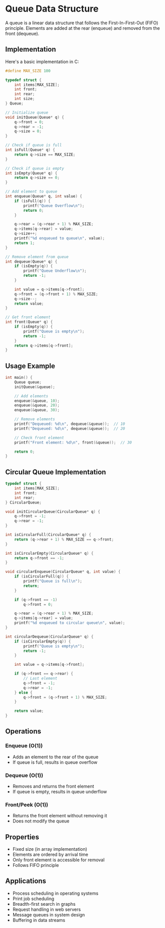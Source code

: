# Queue Data Structure

A queue is a linear data structure that follows the First-In-First-Out (FIFO) principle. Elements are added at the rear (enqueue) and removed from the front (dequeue).

## Implementation

Here's a basic implementation in C:

```c
#define MAX_SIZE 100

typedef struct {
    int items[MAX_SIZE];
    int front;
    int rear;
    int size;
} Queue;

// Initialize queue
void initQueue(Queue* q) {
    q->front = 0;
    q->rear = -1;
    q->size = 0;
}

// Check if queue is full
int isFull(Queue* q) {
    return q->size == MAX_SIZE;
}

// Check if queue is empty
int isEmpty(Queue* q) {
    return q->size == 0;
}

// Add element to queue
int enqueue(Queue* q, int value) {
    if (isFull(q)) {
        printf("Queue Overflow\n");
        return 0;
    }

    q->rear = (q->rear + 1) % MAX_SIZE;
    q->items[q->rear] = value;
    q->size++;
    printf("%d enqueued to queue\n", value);
    return 1;
}

// Remove element from queue
int dequeue(Queue* q) {
    if (isEmpty(q)) {
        printf("Queue Underflow\n");
        return -1;
    }

    int value = q->items[q->front];
    q->front = (q->front + 1) % MAX_SIZE;
    q->size--;
    return value;
}

// Get front element
int front(Queue* q) {
    if (isEmpty(q)) {
        printf("Queue is empty\n");
        return -1;
    }
    return q->items[q->front];
}
```

## Usage Example

```c
int main() {
    Queue queue;
    initQueue(&queue);

    // Add elements
    enqueue(&queue, 10);
    enqueue(&queue, 20);
    enqueue(&queue, 30);

    // Remove elements
    printf("Dequeued: %d\n", dequeue(&queue));  // 10
    printf("Dequeued: %d\n", dequeue(&queue));  // 20

    // Check front element
    printf("Front element: %d\n", front(&queue));  // 30

    return 0;
}
```

## Circular Queue Implementation

```c
typedef struct {
    int items[MAX_SIZE];
    int front;
    int rear;
} CircularQueue;

void initCircularQueue(CircularQueue* q) {
    q->front = -1;
    q->rear = -1;
}

int isCircularFull(CircularQueue* q) {
    return (q->rear + 1) % MAX_SIZE == q->front;
}

int isCircularEmpty(CircularQueue* q) {
    return q->front == -1;
}

void circularEnqueue(CircularQueue* q, int value) {
    if (isCircularFull(q)) {
        printf("Queue is full\n");
        return;
    }

    if (q->front == -1)
        q->front = 0;

    q->rear = (q->rear + 1) % MAX_SIZE;
    q->items[q->rear] = value;
    printf("%d enqueued to circular queue\n", value);
}

int circularDequeue(CircularQueue* q) {
    if (isCircularEmpty(q)) {
        printf("Queue is empty\n");
        return -1;
    }

    int value = q->items[q->front];

    if (q->front == q->rear) {
        // Last element
        q->front = -1;
        q->rear = -1;
    } else {
        q->front = (q->front + 1) % MAX_SIZE;
    }

    return value;
}
```

## Operations

### Enqueue (O(1))

- Adds an element to the rear of the queue
- If queue is full, results in queue overflow

### Dequeue (O(1))

- Removes and returns the front element
- If queue is empty, results in queue underflow

### Front/Peek (O(1))

- Returns the front element without removing it
- Does not modify the queue

## Properties

- Fixed size (in array implementation)
- Elements are ordered by arrival time
- Only front element is accessible for removal
- Follows FIFO principle

## Applications

- Process scheduling in operating systems
- Print job scheduling
- Breadth-first search in graphs
- Request handling in web servers
- Message queues in system design
- Buffering in data streams
